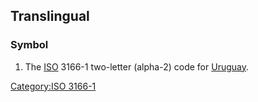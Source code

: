 {{also|uy|Uy|.uy|üy|uÿ|uþ-}}
==Translingual==

===Symbol===
{{head|mul|symbol}}
# The [[ISO]] 3166-1 two-letter (alpha-2) code for [[Uruguay]].

[[Category:ISO 3166-1]]